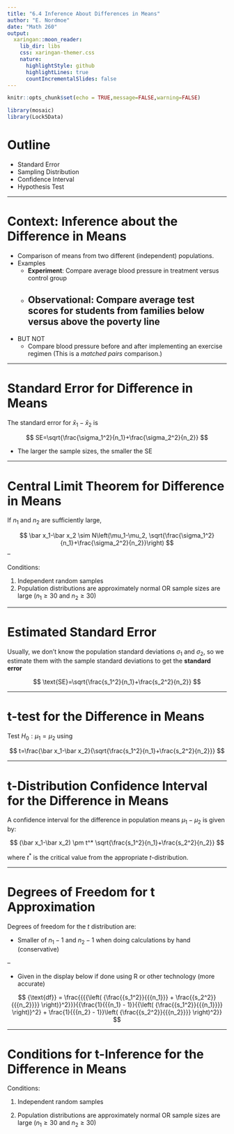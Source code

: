 ```yaml
---
title: "6.4 Inference About Differences in Means"
author: "E. Nordmoe"
date: "Math 260"
output:
  xaringan::moon_reader:
    lib_dir: libs
    css: xaringan-themer.css
    nature:
      highlightStyle: github
      highlightLines: true
      countIncrementalSlides: false
---
```


```r
knitr::opts_chunk$set(echo = TRUE,message=FALSE,warning=FALSE)
```


```r
library(mosaic)
library(Lock5Data)
```


# Outline

* Standard Error   
* Sampling Distribution  
* Confidence Interval  
* Hypothesis Test  

---

# Context: Inference about the Difference in Means

* Comparison of means from two different (independent) populations.  
* Examples  
    + **Experiment**: Compare average blood pressure in treatment versus control group  
    + **Observational**: Compare average test scores for students from families below versus above the poverty line 
--
    
* BUT NOT  
    + Compare blood pressure before and after implementing an exercise regimen (This is a *matched pairs* comparison.)

---

# Standard Error for Difference in Means  

The standard error for $\bar x_1-\bar x_2$ is   

$$
SE=\sqrt{\frac{\sigma_1^2}{n_1}+\frac{\sigma_2^2}{n_2}}
$$  


* The larger the sample sizes, the smaller the SE  

---

# Central Limit Theorem for Difference in Means  

If $n_1$ and $n_2$ are sufficiently large,   

$$
\bar x_1-\bar x_2 \sim N\left(\mu_1-\mu_2, \sqrt{\frac{\sigma_1^2}{n_1}+\frac{\sigma_2^2}{n_2}}\right)
$$
--

Conditions:  

1. Independent random samples  
2. Population distributions are approximately normal OR sample sizes are large $(n_1\ge 30$ and $n_2\ge 30)$  

---

# Estimated Standard Error

Usually, we don’t know the population standard deviations $\sigma_1$ and $\sigma_2$, so we estimate them with the sample standard deviations to get the **standard error**  

$$
\text{SE}=\sqrt{\frac{s_1^2}{n_1}+\frac{s_2^2}{n_2}}
$$

---

# t-test for the Difference in Means  

Test $H_0: \mu_1=\mu_2$ using  

$$
t=\frac{\bar x_1-\bar x_2}{\sqrt{\frac{s_1^2}{n_1}+\frac{s_2^2}{n_2}}}
$$


---

# t-Distribution Confidence Interval for the Difference in Means  

A confidence interval for the difference in population means $\mu_1-\mu_2$ is given by:  

$$
(\bar x_1-\bar x_2) \pm t^* \sqrt{\frac{s_1^2}{n_1}+\frac{s_2^2}{n_2}}
$$

where $t^*$  is the critical value from the appropriate $t$-distribution.  

---

# Degrees of Freedom for t Approximation

Degrees of freedom for the $t$ distribution are:

*  Smaller of $n_1-1$ and $n_2-1$ when doing calculations by hand (conservative)

--

*  Given in the display below if done using R  or other technology (more accurate)

$$
{\text{df}} = \frac{{{{\left( {\frac{{s_1^2}}{{{n_1}}} + \frac{{s_2^2}}{{{n_2}}}} \right)}^2}}}{{\frac{1}{{{n_1} - 1}}{{\left( {\frac{{s_1^2}}{{{n_1}}}} \right)}^2} + \frac{1}{{{n_2} - 1}}\left( {\frac{{s_2^2}}{{{n_2}}}} \right)^2}}
$$

---

# Conditions for t-Inference for the Difference in Means

Conditions: 

1. Independent random samples

2. Population distributions are approximately normal OR sample sizes are large $(n_1\ge 30$ and $n_2\ge 30)$



